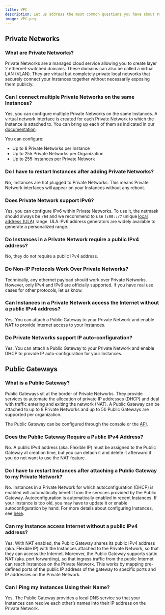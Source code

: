 ```yaml
---
title: VPC
description: Let us address the most common questions you have about Private Networks and Public Gateways.
image: VPC.png
---
```


## Private Networks

### What are Private Networks?

Private Networks are a managed cloud service allowing you to create layer 2 ethernet-switched domains. 
These domains can also be called a virtual LAN (VLAN). They are virtual but completely private local networks that securely connect your Instances together without necessarily exposing them publicly.

### Can I connect multiple Private Networks on the same Instances?

Yes, you can configure multiple Private Networks on the same Instances. 
A virtual network interface is created for each Private Network to which the Instance is attached to. You can bring up each of them as indicated in our [documentation](/compute/Instances/how-to/use-private-networks/#how-to-configure-the-private-network-interface-on-your-Instances). 

You can configure:
- Up to 8 Private Networks per Instance
- Up to 255 Private Networks per Organization
- Up to 255 Instances per Private Network

### Do I have to restart Instances after adding Private Networks?

No, Instances are hot plugged to Private Networks. This means Private Network interfaces will appear on your Instances without any reboot.

### Does Private Network support IPv6?

Yes, you can configure IPv6 within Private Networks. To use it, the netmask should always be `/64` and we recommend to use `fc00::/7` unique [local address (ULA)](https://en.wikipedia.org/wiki/Unique_local_address) range. ULA IPv6 address generators are widely available to generate a personalized range.

### Do Instances in a Private Network require a public IPv4 address?

No, they do not require a public IPv4 address.

### Do Non-IP Protocols Work Over Private Networks?

Technically, any ethernet payload should work over Private Networks. However, only IPv4 and IPv6 are officially supported. If you have real use cases for other protocols, let us know.

### Can Instances in a Private Network access the Internet without a public IPv4 address?

Yes. You can attach a Public Gateway to your Private Network and enable NAT to provide Internet access to your Instances.

### Do Private Networks support IP auto-configuration?

Yes. You can attach a Public Gateway to your Private Network and enable DHCP to provide IP auto-configuration for your Instances.

## Public Gateways

### What is a Public Gateway?

Public Gateways sit at the border of Private Networks. They provide services to automate the allocation of private IP addresses (DHCP) and deal with traffic entering and exiting the network (NAT).
A Public Gateway can be attached to up to 8 Private Networks and up to 50 Public Gateways are supported per organization.

The Public Gateway can be configured through the console or the [API](https://developers.scaleway.com/en/products/vpc-gw/api/).

### Does the Public Gateway Require a Public IPv4 Address?

No. A public IPv4 address (aka. Flexible IP) must be assigned to the Public Gateway at creation time, but you can detach it and delete it afterward if you do not want to use the NAT feature.

### Do I have to restart Instances after attaching a Public Gateway to my Private Network?

No. Instances in a Private Network for which autoconfiguration (DHCP) is enabled will automatically benefit from the services provided by the Public Gateway. 
Autoconfiguration is automatically enabled in recent Instances. If your Instance is too old, you may have to update it or enable autoconfiguration by hand. For more details about configuring Instances, see [here](/network/vpc/how-to/configure-Instances-public-gw/#how-to-carry-out-manual-configuration).

### Can my Instance access Internet without a public IPv4 address?

Yes. With NAT enabled, the Public Gateway shares its public IPv4 address (aka. Flexible IP) with the Instances attached to the Private Network, so that they can access the Internet.
Moreover, the Public Gateway supports static NAT (aka. port forwarding), so that ingress traffic from the public Internet can reach Instances on the Private Network. This works by mapping pre-defined ports of the public IP address of the gateway to specific ports and IP addresses on the Private Network.

### Can I Ping my Instances Using their Name?
Yes. The Public Gateway provides a local DNS service so that your Instances can resolve each other’s names into their IP address on the Private Network.
